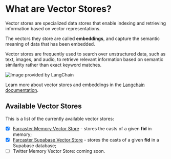 # What are Vector Stores?

Vector stores are specialized data stores that enable indexing and retrieving information based on vector representations.

The vectors they store are called **embeddings**, and capture the semantic meaning of data that has been embedded.

Vector stores are frequently used to search over unstructured data, such as text, images, and audio, to retrieve relevant information based on semantic similarity rather than exact keyword matches.

![Image provided by LangChain](https://js.langchain.com/assets/images/vectorstores-2540b4bc355b966c99b0f02cfdddb273.png)

Learn more about vector stores and embeddings in the [Langchain documentation](https://js.langchain.com/docs/concepts/vectorstores).

## Available Vector Stores

This is a list of the currently available vector stores:

- [x] [Farcaster Memory Vector Store](/vector-stores/farcaster/memory-store) - stores the casts of a given **fid** in memory;
- [x] [Farcaster Supabase Vector Store](/vector-stores/farcaster/supabase-store) - stores the casts of a given **fid** in a Supabase database;
- [ ] Twitter Memory Vector Store: coming soon.

